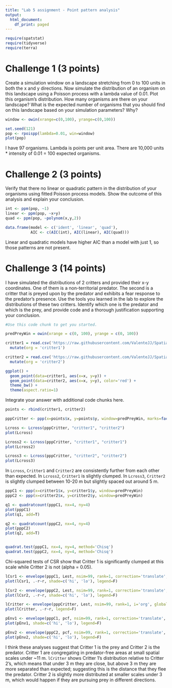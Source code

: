 ```yaml
---
title: "Lab 5 assignment - Point pattern analysis"
output:
  html_document:
    df_print: paged
---
```


```r
require(spatstat)
require(tidyverse)
require(terra)
```


# Challenge 1 (3 points)

Create a simulation window on a landscape stretching from 0 to 100 units in both the x and y directions. Now simulate the distribution of an organism on this landscape using a Poisson process with a lambda value of 0.01. Plot this organism's distribution. How many organisms are there on your landscape? What is the expected number of organisms that you should find on this landscape based on your simulation parameters? Why?

```r
window <- owin(xrange=c(0,100), yrange=c(0,100))

set.seed(121)
pop <- rpoispp(lambda=0.01, win=window)
plot(pop)
```

I have 97 organisms. Lambda is points per unit area. There are 10,000 units * intensity of 0.01 = 100 expected organisms.

# Challenge 2 (3 points)

Verify that there no linear or quadratic pattern in the distribution of your organisms using fitted Poisson process models. Show the outcome of this analysis and explain your conclusion.

```r
int <- ppm(pop, ~1)
linear <- ppm(pop, ~x+y)
quad <- ppm(pop, ~polynom(x,y,2))

data.frame(model <- c('ident', 'linear', 'quad'),
           AIC <- c(AIC(int), AIC(linear), AIC(quad)))
```

Linear and quadratic models have higher AIC than a model with just 1, so those patterns are not present.

# Challenge 3 (14 points)

I have simulated the distributions of 2 critters and provided their x-y coordinates. One of them is a non-territorial predator. The second is a critter that is preyed upon by the predator and exhibits a fear response to the predator's presence. Use the tools you learned in the lab to explore the distributions of these two critters. Identify which one is the predator and which is the prey, and provide code and a thorough justification supporting your conclusion.


```r
#Use this code chunk to get you started.

predPreyWin = owin(xrange = c(0, 100), yrange = c(0, 100))

critter1 = read.csv('https://raw.githubusercontent.com/ValenteJJ/SpatialEcology/main/Week5/species1.csv') %>% 
  mutate(org = 'critter1')

critter2 = read.csv('https://raw.githubusercontent.com/ValenteJJ/SpatialEcology/main/Week5/species2.csv') %>% 
  mutate(org = 'critter2')

ggplot() +
  geom_point(data=critter1, aes(x=x, y=y)) +
  geom_point(data=critter2, aes(x=x, y=y), color='red') +
  theme_bw() +
  theme(aspect.ratio=1)

```

Integrate your answer with additional code chunks here.

```r

points <- rbind(critter1, critter2)

pppCritter <- ppp(x=points$x, y=points$y, window=predPreyWin, marks=factor(points$org))

Lcross <- Lcross(pppCritter, "critter1", "critter2")
plot(Lcross)

Lcross2 <- Lcross(pppCritter, "critter1", "critter1")
plot(Lcross2)

Lcross3 <- Lcross(pppCritter, "critter2", "critter2")
plot(Lcross3)

```


In `Lcross`, `Critter1` and `Critter2` are consistently further from each other than expected. In `Lcross2`, `Critter1` is slightly clumped. In `Lcross3`, `Critter2` is slightly clumped between 10-20 m but slightly spaced out around 5 m.

```r

pppC1 <- ppp(x=critter1$x, y=critter1$y, window=predPreyWin)
pppC2 <- ppp(x=critter2$x, y=critter2$y, window=predPreyWin)

q1 <- quadratcount(pppC1, nx=4, ny=4)
plot(pppC1)
plot(q1, add=T)

q2 <- quadratcount(pppC2, nx=4, ny=4)
plot(pppC2)
plot(q2, add=T)


quadrat.test(pppC1, nx=4, ny=4, method='Chisq')
quadrat.test(pppC2, nx=4, ny=4, method='Chisq')

```


Chi-squared tests of CSR show that Critter 1 is significantly clumped at this scale while Critter 2 is not (alpha = 0.05).

```r

lCsr1 <- envelope(pppC1, Lest, nsim=99, rank=1, correction='translate', global=F)
plot(lCsr1, .-r~r, shade=c('hi', 'lo'), legend=F)

lCsr2 <- envelope(pppC2, Lest, nsim=99, rank=1, correction='translate', global=F)
plot(lCsr2, .-r~r, shade=c('hi', 'lo'), legend=F)

lCritter <- envelope(pppCritter, Lest, nsim=99, rank=1, i='org', global=F)
plot(lCritter, .-r~r, legend=F)

pEnv1 <- envelope(pppC1, pcf, nsim=99, rank=1, correction='translate', global=F)
plot(pEnv1, shade=c('hi', 'lo'), legend=F)

pEnv2 <- envelope(pppC2, pcf, nsim=99, rank=1, correction='translate', global=F)
plot(pEnv2, shade=c('hi', 'lo'), legend=F)

```


I think these analyses suggest that Critter 1 is the prey and Critter 2 is the predator. Critter 1 are congregating in predator-free areas at small spatial scales under ~11 m. `lCritter` shows Critter 1's distribution relative to Critter 2's, which means that under 3 m they are close, but above 3 m they are more separated than expected; suggesting this is the distance that they flee the predator. Critter 2 is slightly more distributed at smaller scales under 3 m, which would happen if they are pursuing prey in different directions.